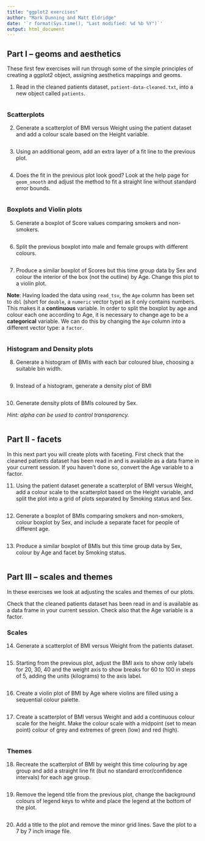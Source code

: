 ```yaml
---
title: "ggplot2 exercises"
author: "Mark Dunning and Matt Eldridge"
date: '`r format(Sys.time(), "Last modified: %d %b %Y")`'
output: html_document
---
```


## Part I -- geoms and aesthetics

These first few exercises will run through some of the simple principles of
creating a ggplot2 object, assigning aesthetics mappings and geoms.

1. Read in the cleaned patients dataset, `patient-data-cleaned.txt`, into a
   new object called `patients`.

```r

```

### Scatterplots

2. Generate a scatterplot of BMI versus Weight using the patient dataset and add
   a colour scale based on the Height variable.

```r

```

3. Using an additional geom, add an extra layer of a fit line to the previous plot.

```r

```

4. Does the fit in the previous plot look good? Look at the help page for
   `geom_smooth` and adjust the method to fit a straight line without standard
   error bounds.

```r

```

### Boxplots and Violin plots

5. Generate a boxplot of Score values comparing smokers and non-smokers.

```r

```

6. Split the previous boxplot into male and female groups with different colours.

```r

```

7. Produce a similar boxplot of Scores but this time group data by Sex and colour
   the interior of the box (not the outline) by Age. Change this plot to a violin
   plot.

**Note**: Having loaded the data using `read_tsv`, the `Age` column has been 
set to `dbl` (short for `double`, a `numeric` vector type) as it only contains
numbers. This makes it a **continuous** variable. In order to split the boxplot
by age and colour each one according to Age, it is necessary to change age to 
be a **categorical** variable. We can do this by changing the `Age` column into a
different vector type: a `factor`. 

```r

```

### Histogram and Density plots

8. Generate a histogram of BMIs with each bar coloured blue, choosing a
    suitable bin width.

```r

```

9. Instead of a histogram, generate a density plot of BMI

```r

```

10. Generate density plots of BMIs coloured by Sex.

_Hint: alpha can be used to control transparency._

```r

```

## Part II - facets

In this next part you will create plots with faceting. First check that the cleaned
patients dataset has been read in and is available as a data frame in your current
session. If you haven't done so, convert the Age variable to a factor.

11. Using the patient dataset generate a scatterplot of BMI versus Weight, add a
    colour scale to the scatterplot based on the Height variable, and split the plot 
    into a grid of plots separated by Smoking status and Sex.

```r

```

12. Generate a boxplot of BMIs comparing smokers and non-smokers, colour boxplot
    by Sex, and include a separate facet for people of different age.

```r

```

13. Produce a similar boxplot of BMIs but this time group data by Sex, colour by Age
    and facet by Smoking status.

```r

```

## Part III -- scales and themes

In these exercises we look at adjusting the scales and themes of our plots.

Check that the cleaned patients dataset has been read in and is available as a data
frame in your current session. Check also that the Age variable is a factor.

### Scales

14. Generate a scatterplot of BMI versus Weight from the patients dataset.

```r

```

15. Starting from the previous plot, adjust the BMI axis to show only labels for 20, 30, 40 and the weight axis to show breaks for 60 to 100 in steps of 5, adding the units (kilograms) to the axis label.

```r

```

16. Create a violin plot of BMI by Age where violins are filled using a sequential
    colour palette.

```r

```

17. Create a scatterplot of BMI versus Weight and add a continuous colour scale for
    the height. Make the colour scale  with a midpoint (set to mean point) colour of
    grey and extremes of green (low) and red (high).

```r

```

### Themes

18. Recreate the scatterplot of BMI by weight this time colouring by age group and add
    a straight line fit (but no standard error/confidence intervals) for each age group.

```r

```

19. Remove the legend title from the previous plot, change the background colours of
    legend keys to white and place the legend at the bottom of the plot.

```r

```

20. Add a title to the plot and remove the minor grid lines.
    Save the plot to a 7 by 7 inch image file.

```r

```

